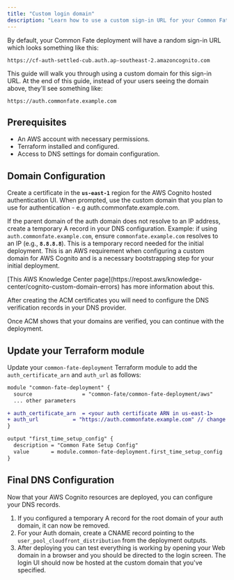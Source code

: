 ```yaml
---
title: "Custom login domain"
description: "Learn how to use a custom sign-in URL for your Common Fate deployment."
---
```


By default, your Common Fate deployment will have a random sign-in URL which looks something like this:

```
https://cf-auth-settled-cub.auth.ap-southeast-2.amazoncognito.com
```

This guide will walk you through using a custom domain for this sign-in URL. At the end of this guide, instead of your users seeing the domain above, they'll see something like:

```
https://auth.commonfate.example.com
```

## **Prerequisites**

- An AWS account with necessary permissions.
- Terraform installed and configured.
- Access to DNS settings for domain configuration.

## Domain Configuration

Create a certificate in the **`us-east-1`** region for the AWS Cognito hosted authentication UI. When prompted, use the custom domain that you plan to use for authentication - e.g auth.commonfate.example.com.

If the parent domain of the auth domain does not resolve to an IP address, create a temporary A record in your DNS configuration. Example: if using `auth.commonfate.example.com`, ensure `commonfate.example.com` resolves to an IP (e.g., **`8.8.8.8`**). This is a temporary record needed for the initial deployment. This is an AWS requirement when configuring a custom domain for AWS Cognito and is a necessary bootstrapping step for your initial deployment.

<Note>
  [This AWS Knowledge Center
  page](https://repost.aws/knowledge-center/cognito-custom-domain-errors) has
  more information about this.
</Note>

After creating the ACM certificates you will need to configure the DNS verification records in your DNS provider.

Once ACM shows that your domains are verified, you can continue with the deployment.

## Update your Terraform module

Update your `common-fate-deployment` Terraform module to add the `auth_certificate_arn` and `auth_url` as follows:

```diff
module "common-fate-deployment" {
  source                = "common-fate/common-fate-deployment/aws"
  ... other parameters

+ auth_certificate_arn  = <your auth certificate ARN in us-east-1>
+ auth_url           = "https://auth.commonfate.example.com" // change this to your actual desired authentication domain.
}

output "first_time_setup_config" {
  description = "Common Fate Setup Config"
  value       = module.common-fate-deployment.first_time_setup_config
}
```

## Final DNS Configuration

Now that your AWS Cognito resources are deployed, you can configure your DNS records.

1. If you configured a temporary A record for the root domain of your auth domain, it can now be removed.
2. For your Auth domain, create a CNAME record pointing to the `user_pool_cloudfront_distribution` from the deployment outputs.
3. After deploying you can test everything is working by opening your Web domain in a browser and you should be directed to the login screen. The login UI should now be hosted at the custom domain that you've specified.
